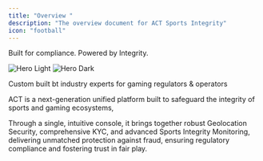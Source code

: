 ```yaml
---
title: "Overview "
description: "The overview document for ACT Sports Integrity"
icon: "football"
---
```


Built for compliance. Powered by Integrity.

<img
  className="block dark:hidden"
  src="/images/SI-pic1-light.png"
  alt="Hero Light"
/>
<img
  className="hidden dark:block"
  src="/images/SI-pic1-dark.png"
  alt="Hero Dark"
/>

Custom built bt industry experts for gaming regulators & operators

ACT is a next-generation unified platform built to safeguard the integrity of sports and gaming ecosystems,

Through a single, intuitive console, it brings together robust Geolocation Security, comprehensive KYC, and advanced Sports Integrity Monitoring, delivering unmatched protection against fraud, ensuring regulatory compliance and fostering trust in fair play.
